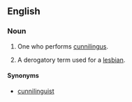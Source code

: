 ==English==

===Noun===
{{en-noun}}

# {{British|US|offensive|vulgar}} One who performs [[cunnilingus]].
# {{pejorative|derogatory}} A derogatory term used for a [[lesbian]].

====Synonyms====
* [[cunnilinguist]]